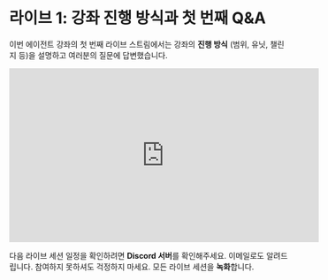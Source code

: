 # 라이브 1: 강좌 진행 방식과 첫 번째 Q&A

이번 에이전트 강좌의 첫 번째 라이브 스트림에서는 강좌의 **진행 방식** (범위, 유닛, 챌린지 등)을 설명하고 여러분의 질문에 답변했습니다.

<iframe width="560" height="315" src="https://www.youtube.com/embed/iLVyYDbdSmM?si=TCX5Ai3uZuKLXq45" title="YouTube video player" frameborder="0" allow="accelerometer; autoplay; clipboard-write; encrypted-media; gyroscope; picture-in-picture; web-share" referrerpolicy="strict-origin-when-cross-origin" allowfullscreen></iframe>

다음 라이브 세션 일정을 확인하려면 **Discord 서버**를 확인해주세요. 이메일로도 알려드립니다. 참여하지 못하셔도 걱정하지 마세요. 모든 라이브 세션을 **녹화**합니다. 
